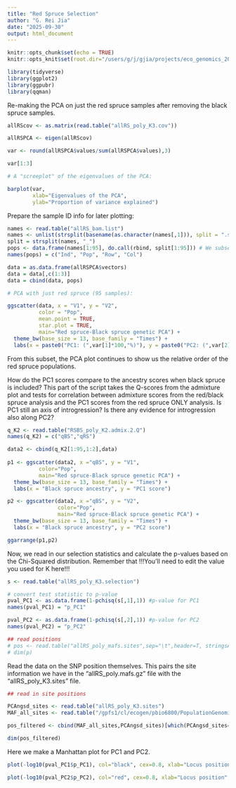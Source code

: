```yaml
---
title: "Red Spruce Selection"
author: "G. Rei Jia"
date: "2025-09-30"
output: html_document
---
```


```r
knitr::opts_chunk$set(echo = TRUE)
knitr::opts_knit$set(root.dir="/users/g/j/gjia/projects/eco_genomics_2025/population_genomics/myresults/ANGSD/PCA_ADMIX/") 
```

```r
library(tidyverse)
library(ggplot2)
library(ggpubr)
library(qqman)
```

Re-making the PCA on just the red spruce samples after removing the black spruce samples.
```r
allRScov <- as.matrix(read.table("allRS_poly_K3.cov"))

allRSPCA <- eigen(allRScov)

var <- round(allRSPCA$values/sum(allRSPCA$values),3)

var[1:3]

# A "screeplot" of the eigenvalues of the PCA:

barplot(var, 
        xlab="Eigenvalues of the PCA", 
        ylab="Proportion of variance explained")
```

Prepare the sample ID info for later plotting:
```r
names <- read.table("allRS_bam.list")
names <- unlist(strsplit(basename(as.character(names[,1])), split = ".sorted.rmdup.bam"))
split = strsplit(names, "_")
pops <- data.frame(names[1:95], do.call(rbind, split[1:95])) # We subsetted this to 95 because that is the number of ONLY red spruce samples
names(pops) = c("Ind", "Pop", "Row", "Col")
```


```r
data = as.data.frame(allRSPCA$vectors)
data = data[,c(1:3)]
data = cbind(data, pops)

# PCA with just red spruce (95 samples):

ggscatter(data, x = "V1", y = "V2",
          color = "Pop",
          mean.point = TRUE,
          star.plot = TRUE,
          main="Red spruce-Black spruce genetic PCA") +
  theme_bw(base_size = 13, base_family = "Times") +
  labs(x = paste0("PC1: (",var[1]*100,"%)"), y = paste0("PC2: (",var[2]*100,"%)"))
```
From this subset, the PCA plot continues to show us the relative order of the red spruce populations.

How do the PC1 scores compare to the ancestry scores when black spruce is included? This part of the script takes the Q-scores from the admixture plot and tests for correlation between admixture scores from the red/black spruce analysis and the PC1 scores from the red spruce ONLY analysis. Is PC1 still an axis of introgression? Is there any evidence for introgression also along PC2?
```r
q_K2 <- read.table("RSBS_poly_K2.admix.2.Q")
names(q_K2) = c("qBS","qRS")

data2 <- cbind(q_K2[1:95,1:2],data)
  
p1 <- ggscatter(data2, x ="qBS", y = "V1",
          color="Pop",
          main="Red spruce-Black spruce genetic PCA") +
  theme_bw(base_size = 13, base_family = "Times") +
  labs(x = "Black spruce ancestry", y = "PC1 score")

p2 <- ggscatter(data2, x ="qBS", y = "V2",
                color="Pop",
                main="Red spruce-Black spruce genetic PCA") +
  theme_bw(base_size = 13, base_family = "Times") +
  labs(x = "Black spruce ancestry", y = "PC2 score")

ggarrange(p1,p2)
```
Now, we read in our selection statistics and calculate the p-values based on the Chi-Squared distribution. Remember that !!!You'll need to edit the value you used for K here!!! 
```r
s <- read.table("allRS_poly_K3.selection")

# convert test statistic to p-value
pval_PC1 <- as.data.frame(1-pchisq(s[,1],1)) #p-value for PC1
names(pval_PC1) = "p_PC1"

pval_PC2 <- as.data.frame(1-pchisq(s[,2],1)) #p-value for PC2
names(pval_PC2) = "p_PC2"

## read positions
# pos <- read.table("allRS_poly_mafs.sites",sep="\t",header=T, stringsAsFactors=T)
# dim(p)
```

Read the data on the SNP position themselves. This pairs the site information we have in the "allRS_poly.mafs.gz" file with the "allRS_poly_K3.sites" file.
```r
## read in site positions

PCAngsd_sites <- read.table("allRS_poly_K3.sites")
MAF_all_sites <- read.table("/gpfs1/cl/ecogen/pbio6800/PopulationGenomics/ANGSD/allRS_poly.mafs.gz", header=T)

pos_filtered <- cbind(MAF_all_sites,PCAngsd_sites)[which(PCAngsd_sites==1),]

dim(pos_filtered)
```

Here we make a Manhattan plot for PC1 and PC2.
```r
plot(-log10(pval_PC1$p_PC1), col="black", cex=0.8, xlab="Locus position", main="Selection outliers: PCAngsd PC1")

plot(-log10(pval_PC2$p_PC2), col="red", cex=0.8, xlab="Locus position", main="Selection outliers: PCAngsd PC2")
```